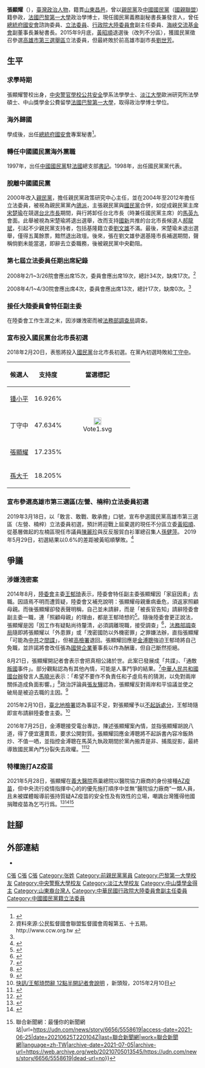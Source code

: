 {{Infobox_officeholder
| name              = 張顯耀
| image             = 陸委會副主委張顯耀.jpg
| width             = 250px
| period            =
| sex               = 男 
| order1            = {{ROC}}第6—7屆[[立法委員|立法委員]]
| term_start1       = 2008年2月1日
| term_end1         = 2012年1月31日
| constituency1     = [[全國不分區及僑居國外國民選區|全國不分區及僑居國外國民選區]]
| term_start2       = 2005年2月1日
| term_end2         = 2008年1月31日
| constituency2     = [[高雄市第三選舉區|高雄市第一選舉區(2008年前)]]
| date of birth     = {{birth date and age|1963|11|6}}
| party             = {{PFP}}<small>（2000年－2007年）</small><br>{{KMT}}（{{PFP}}背書）<small>（2007年－）</small>
| nationality       = {{ROC}}
| birth_place       = {{TWN}}[[高雄市_(省轄市)|高雄市]]
| native place       = [[山東省_(中華民國)|山東省]][[昌邑縣|昌邑縣]]
| place of birth    = {{TWN}}
| educate           = 
* [[法國|法國]][[巴黎第一大學|巴黎第一大學]]政治學博士
* [[淡江大學|淡江大學]]歐洲研究所法學碩士
* [[中央警察大學|中央警官學校]]公共安全學系法學學士
* [[高雄市立高雄高級中學|高雄市立高雄高級中學]]
| past = 
* [[中華民國總統府|中華民國總統府]][[國家安全會議_(中華民國)|國家安全會議]]專案秘書
* [[中華民國總統府|中華民國總統府]][[國家安全會議_(中華民國)|國家安全會議]]諮詢委員
* [[親民黨|親民黨]]政策研究中心主任
* [[中國文化大學|中國文化大學]]政治研究所助理教授
* [[財團法人|財團法人]][[海峽交流基金會|海峽交流基金會]]董事
* [[中華民國內政部|內政部]]政黨審議委員會委員
* 經濟發展會議兩岸組諮詢委員會
* [[行政院大陸委員會|行政院大陸委員會]]政務副主任委員<ref>{{cite web| url =http://www.rti.com.tw/Radio2/Canton/Canton_NewsContent.aspx?OnRadioNews_id=23087| title =陳士魁接政院副祕書長 錢薇娟任體委會副主委 陸委會副主委趙建民返校教書 張顯耀接任| author =| publisher =[[中央廣播電臺|中央廣播電臺]]| date =2012年2月7日| quote =新內閣走馬上任，行政院核定新一波政府副首長名單，共有11位新任副首長。其中，國民黨籍前立委張顯耀出任陸委會副主委，轉戰政壇的女籃好手[[錢薇娟|錢薇娟]]出任[[體委會|體委會]] 副主委。<br />行政院各部會政務副首長核派，財政部次長由[[世新大學|世新大學]]行政管理學系教授兼管理學院院長[[徐仁輝|徐仁輝]]接任，[[行政院主計總處|行政院主計總處]]副主計長由原主計處副主計長[[鹿篤瑾|鹿篤瑾]]接任，[[行政院環保署|行政院環保署]]副署長延攬[[台灣師大|台灣師大]]環境教育研究所教授兼所長[[葉欣誠|葉欣誠]] 、[[行政院原子能委員會|行政院原子能委員會]]副主委由[[龍華科技大學|龍華科技大學]]工程技術研究所副教授[[周源卿|周源卿]]接掌。| deadurl =yes| archiveurl =https://web.archive.org/web/20140222130747/http://www.rti.com.tw/Radio2/Canton/Canton_NewsContent.aspx?OnRadioNews_id=23087| archivedate =2014年2月22日}}</ref>
* [[行政院大陸委員會|行政院大陸委員會]]特任副主任委員<ref>{{cite news | url = http://www.cdnews.biz/cdnews_site/docDetail.jsp?coluid=141&docid=102443527 | title = 新人事/政院：吳當傑接財政部政務次長 | author = 王鵬捷 /整理 | publisher = [[中央日報|中央日報]]網路報 | date = 2013年9月2日 | quote = 行政院2日公布，財政部政務次長由現任[[金管會|金管會]]常務副主委[[吳當傑|吳當傑]]接任，金管會常務副主委由現任證期局局長[[黃天牧|黃天牧]]接任。<br />中央社台北2日報導指出，陸委會特任副主委由現任政務副主委張顯耀接任，政務副主委由現任陸委會主秘兼發言人[[吳美紅|吳美紅]]接任；原民會政務副主委由前[[行政院東部聯合服務中心|行政院東部聯合服務中心]]執行長[[高揚昇|高揚昇]]接任，常務副主委則由現任原民會文化園區管理局局長[[鍾興華|鍾興華]]接任。 | access-date = 2014-02-11 | archive-url = https://web.archive.org/web/20140222130745/http://www.cdnews.biz/cdnews_site/docDetail.jsp?coluid=141&docid=102443527 | archive-date = 2014-02-22 | dead-url = yes }}</ref>
* [[海峽交流基金會|海峽交流基金會]]副董事長
* [[海峽交流基金會|海峽交流基金會]]秘書長<ref>{{cite news | url = http://www.cna.com.tw/news/firstnews/201402060020-1.aspx | title = 高孔廉遺缺 張顯耀兼任 | author = 翟思嘉 | publisher = [[中央通訊社|中央通訊社]] | date = 2014年2月6日 | quote = 海基會新任秘書長將由陸委會副主委張顯耀兼任，現任海基會副秘書長[[馬紹章|馬紹章]]調升為海基會副董事長並兼原職。張顯耀現任陸委會副主委兼海峽交流基金會副董事長。 | accessdate = 2014年2月11日 | archive-date = 2014年2月21日 | archive-url = https://web.archive.org/web/20140221234425/http://www.cna.com.tw/news/firstnews/201402060020-1.aspx | dead-url = no }}</ref>
* 立法院（第6屆）委員<br><span style="color: blue;">（2005年2月1日-2008年1月31日）</span>
* 立法院（第7屆）委員<br><span style="color: blue;">（2008年2月1日-2012年1月31日）</span>
* 國民黨義務副秘書長兼發言人<br><span style="color: blue;">（2019年12月7日-）</span>
}}

'''張顯耀'''（{{bd|1963年|11月6日|||}}），[[臺灣|臺灣]][[政治人物|政治人物]]，籍貫[[山東省_(中華民國)|山東]][[昌邑|昌邑]]，曾以[[親民黨|親民黨]]及[[中國國民黨|中國國民黨]]（[[國親聯盟|國親聯盟]]）籍參政，[[法國|法國]][[巴黎第一大學|巴黎第一大學]]政治學博士，現任國民黨義務副秘書長兼發言人，曾任[[中華民國總統府|總統府]][[國家安全會議_(中華民國)|國安會]]諮詢委員、[[立法委員|立法委員]]、[[行政院大陸委員會|行政院大陸委員會]]副主任委員、[[海峽交流基金會|海峽交流基金會]]副董事長兼秘書長。2015年9月底，[[黃昭順|黃昭順]]退選後（改列不分區），獲國民黨徵召參選[[高雄市第三選舉區|高雄市第三選舉區]]立法委員，但最終敗於前高雄市副市長[[劉世芳|劉世芳]]。

==生平==
=== 求學時期 ===
張顯耀警校出身，[[中央警官學校|中央警官學校]][[公共安全|公共安全]]學系法學學士、[[淡江大學|淡江大學]]歐洲研究所法學碩士、中山獎學金公費留學[[法國|法國]][[巴黎第一大學|巴黎第一大學]]，取得政治學博士學位。

=== 海外歸國 ===
學成後，出任[[中華民國總統府|總統府]][[國家安全會議_(中華民國)|國安會]]專案秘書<ref>{{Cite web |url=http://www.ly.gov.tw/03_leg/0301_main/legIntro.action?stage=7&lgno=00059 |title=簡介 |accessdate=2014-08-22 |archive-date=2016-03-04 |archive-url=https://web.archive.org/web/20160304212746/http://www.ly.gov.tw/03_leg/0301_main/legIntro.action?stage=7&lgno=00059 |dead-url=no }}</ref>。

=== 轉任中國國民黨海外黨職 ===
1997年，出任[[中國國民黨|中國國民黨]]駐[[法國|法國]]總支部[[書記|書記]]。1998年，出任國民黨黨代表。

=== 脫離中國國民黨 ===
2000年改入[[親民黨|親民黨]]，擔任親民黨政策研究中心主任，並在2004年至2012年擔任立法委員，被視為親民黨黨內[[鴿派|鴿派]]，主張親民黨與[[國民黨|國民黨]]合併，如促成親民黨主席[[宋楚瑜|宋楚瑜]]在競選[[台北市長|台北市長]]期間，與行將卸任台北市長（時兼任國民黨主席）的[[馬英九|馬英九]]會面。此舉被視為宋楚瑜將退出選舉，改而支持[[中國國民黨|國]][[新黨|新]]共推的台北市長候選人[[郝龍斌|郝龍斌]]，引起不少親民黨支持者，包括基隆籍立委[[劉文雄_(基隆市)|劉文雄]]不滿。最後，宋楚瑜未退出選舉，僅得五萬餘票，黯然退出政壇。後來，張在劉文雄參選基隆市長補選期間，聲稱倘劉未能當選，即辭去立委職務，後被親民黨中央勸阻。

===第七屆立法委員任期出席紀錄===
2008年2/1~3/26院會應出席15次，委員會應出席19次，總計34次，缺席17次。<ref name ="web_ccw_org">資料來源:公民監督國會聯盟監督國會周報第五、十五期。http://www.ccw.org.tw {{Wayback|url=http://www.ccw.org.tw/ |date=20180724032412 }}</ref>

2008年4/1~4/30院會應出席4次，委員會應出席13次，總計17次，缺席0次。<ref name ="web_ccw_org" />

=== 接任大陸委員會特任副主委 ===
在陸委會工作生涯之末，因涉嫌洩密而被[[法務部調查局|法務部調查局]]調查。

=== 宣布投入國民黨台北市長初選===
2018年2月20日，表態將投入[[國民黨|國民黨]]台北市長初選。在黨內初選時敗給[[丁守中|丁守中]]。

{|class=wikitable
!候選人
!支持度
!當選標記
|-
|[[锺小平|锺小平]]
|align="right"|16.926%
|
|-
|丁守中
|align="right"|47.634%
|align="center"|[[File:Vote1.svg|20px]]
|-
|[[張顯耀|張顯耀]]
|align="right"|17.235%
|
|-
|[[孫大千|孫大千]]
|align="right"|18.205%
|
|}

=== 宣布參選高雄市第三選區(左營、楠梓)立法委員初選===
2019年3月18日，以「敢言、敢戰、敢承擔」口號，宣布參選國民黨高雄市第三選區（左營、楠梓）立法委員初選，預計將迎戰上屆棄選的現任不分區立委[[黃昭順|黃昭順]]、從基層做起的左楠區現任市議員[[陳麗珍_(台灣)|陳麗珍]]與反反服貿白衫軍總召集人[[孫健萍|孫健萍]]。
2019年5月29日，初選結果以0.6%的差距被黃昭順擊敗。<ref>{{Cite web |url=https://www.storm.mg/article/1334340 |title=高雄市左楠、旗鼓鹽區廝殺激烈！黃昭順以0.6%的差距擊敗張顯耀 |accessdate=2019-05-29 |archive-date=2019-05-29 |archive-url=https://web.archive.org/web/20190529035531/https://www.storm.mg/article/1334340 |dead-url=no }}</ref>

==爭議==
=== 涉嫌洩密案 ===
2014年8月，[[陸委會|陸委會]]主委[[王郁琦|王郁琦]]表示，陸委會特任副主委張顯耀因「家庭因素」去職。因語焉不明而遭質疑，陸委會又補充說明：張顯耀母親重病垂危，須返家照顧母親。而後張顯耀卻發表聲明稱，自己並未請辭，而是「被長官告知」請辭陸委會副主委一職，連「照顧母親」的理由，都是王郁琦想的<ref>{{cite news|url=http://udn.com/NEWS/NATIONAL/NATS6/8877638.shtml |author=記者賴錦宏 |title=張顯耀聲明 「被告知」請辭陸委會 |accessdate=2014-08-21 |newspaper=聯合報 |date=2014-08-16 |archiveurl=https://web.archive.org/web/20140819080525/http://udn.com/NEWS/NATIONAL/NATS6/8877638.shtml |archivedate=2014-08-19 |deadurl=yes }}</ref>。隨後陸委會更正說法，張顯耀是因「因工作有疑點尚待釐清，必須調離現職，接受調查」<ref>{{cite news|author=記者尹俊傑 |title=陸委會：張顯耀須調職接受調查 |url=http://www.cna.com.tw/news/firstnews/201408180004-1.aspx |accessdate=2014-08-21 |newspaper=中央社 |date=2014-08-18 |archiveurl=https://web.archive.org/web/20140819083411/http://www.cna.com.tw/news/firstnews/201408180004-1.aspx |archivedate=2014-08-19 |deadurl=yes }}</ref>，[[法務部調查局|法務部調查局]]隨即將張顯耀以「外患罪」或「洩密國防以外機密罪」之罪嫌法辦，直指張顯耀「可能為[[中共|中共]]之[[間諜|間諜]]」，但被[[高檢署|高檢署]]退回。張顯耀回應是[[金溥聰|金溥聰]]強迫王郁琦將自己免職，並許諾將會改任張為[[國營企業|國營企業]]董事長以作為酬庸，但自己斷然拒絕。 

8月21日，張顯耀開記者會表示會把真相公諸於世。此案已發展成「共諜」、「通敵[[叛國|叛國]]事件」。部分觀點認為有其他內情，可能是人事鬥爭的結果。<ref>{{cite news|author=記者王文萱、蘇芳禾 |title=民進黨：馬應說清楚 |url=http://news.ltn.com.tw/news/focus/paper/805823 |accessdate=2014-08-21 |newspaper=自由時報 |date=2014-08-19 |archiveurl=https://web.archive.org/web/20140819181940/http://news.ltn.com.tw/news/focus/paper/805823 |archivedate=2014-08-19 |deadurl=yes }}</ref>[[中華人民共和國|中華人民共和國]][[國台辦|國台辦]]發言人[[馬曉光|馬曉光]]表示：「希望不要作不負責任和子虛烏有的猜測，以免對兩岸關係造成負面影響。」<ref>{{Cite web |url=http://news.takungpao.com.hk/taiwan/liangan/2014-08/2692358.html |title=国台办回应张显耀“涉共谍案”：别作子虚乌有猜测 |accessdate=2015-03-24 |work= |publisher=大公网 |date=2014-08-25 |archive-date=2015-04-02 |archive-url=https://web.archive.org/web/20150402201358/http://news.takungpao.com.hk/taiwan/liangan/2014-08/2692358.html |dead-url=no }}</ref>政治評論員[[張友驊|張友驊]]認為，張顯耀反對兩岸和平協議並使之破局是被迫去職的主因。<ref>{{Cite web |url=http://www.appledaily.com.tw/realtimenews/article/new/20140822/456234/ |title=張友驊爆　「張顯耀看了不該看、說了不該說」 |accessdate=2014-08-26 |archive-date=2014-08-27 |archive-url=https://web.archive.org/web/20140827025930/http://www.appledaily.com.tw/realtimenews/article/new/20140822/456234/ |dead-url=no }}</ref> 

2015年2月10日，[[臺北地檢署|臺北地檢署]]認為事証不足，對張顯耀予以[[不起訴處分|不起訴處分]]，王郁琦隨即宣布請辭陸委會主委。<ref>[https://tw.news.yahoo.com/%E5%BF%AB%E8%A8%8A-%E5%BC%B5%E9%A1%AF%E8%80%80%E6%A1%88%E4%B8%8D%E8%B5%B7%E8%A8%B4-%E7%8E%8B%E9%83%81%E7%90%A6%E9%96%83%E8%BE%AD-031332660.html 快訊/王郁琦閃辭 12點半開記者會說明] {{Wayback|url=https://tw.news.yahoo.com/%E5%BF%AB%E8%A8%8A-%E5%BC%B5%E9%A1%AF%E8%80%80%E6%A1%88%E4%B8%8D%E8%B5%B7%E8%A8%B4-%E7%8E%8B%E9%83%81%E7%90%A6%E9%96%83%E8%BE%AD-031332660.html |date=20150210082418 }}，新頭殼，2015年2月10日</ref> 

2016年7月25日，金溥聰接受電台專訪，陳述張顯耀案內情，並指張顯耀胡說八道，得了便宜還賣乖，要求公開對質。張顯耀回應金溥聰將不起訴書內容冷飯熱炒、不值一哂，並指控金溥聰在馬英九執政期間於黨內搬弄是非、捕風捉影，最終導致國民黨內鬥分裂失去政權。<ref>{{Cite web |url=http://www.appledaily.com.tw/realtimenews/article/new/20160725/914826/ |title=爆張顯耀案內幕　金溥聰：助理與台商合作洩密 |accessdate=2016-10-18 |archive-date=2017-01-12 |archive-url=https://web.archive.org/web/20170112090251/http://www.appledaily.com.tw/realtimenews/article/new/20160725/914826/ |dead-url=no }}</ref><ref>{{Cite web |url=http://www.storm.mg/article/146030 |title=金溥聰爆洩密案內幕 張顯耀反批：搬弄是非致國民黨內鬥分裂 |accessdate=2016-10-18 |archive-date=2016-10-19 |archive-url=https://web.archive.org/web/20161019050455/http://www.storm.mg/article/146030 |dead-url=no }}</ref>

=== 特權施打AZ疫苗 ===
2021年5月28日，張顯耀在[[義大醫院|義大醫院]]燕巢總院以醫院協力廠商的身份接種[[AZ疫苗|AZ疫苗]]，但中央流行疫情指揮中心的的優先施打順序中並無“醫院協力廠商”一類人員，且未被媒體報導前張持質疑AZ疫苗的安全性及有效性的立場，嘲諷台灣獲得他國捐贈疫苗為乞丐行爲。<ref>{{Cite web|title=獨家｜高雄特權疫苗再一針！前立委張顯耀遭爆接種AZ 義大醫院認了 ｜ 蘋果新聞網 ｜ 蘋果日報|url=https://tw.appledaily.com/politics/20210625/O2OB3TZIA5AWNBOMT27NRNS7NQ/|access-date=2021-06-25|work=蘋果新聞網|language=zh-tw|archive-date=2021-06-29|archive-url=https://web.archive.org/web/20210629225921/https://tw.appledaily.com/politics/20210625/O2OB3TZIA5AWNBOMT27NRNS7NQ/|dead-url=no}}</ref><ref>{{Cite web|title=才發文酸日本援台疫苗 前立委張顯耀被爆已打AZ - 政治|url=https://news.ltn.com.tw/news/politics/breakingnews/3582726|access-date=2021-06-25|date=2021-06-25|last=自由時報電子報|work=自由時報電子報|language=zh-TW|archive-date=2021-06-29|archive-url=https://web.archive.org/web/20210629155904/https://news.ltn.com.tw/news/politics/breakingnews/3582726|dead-url=no}}</ref><ref>{{Cite web|title=不只黃昭順！張顯耀也被爆打AZ疫苗 義大醫院這麼說 {{!}} 聯合新聞網：最懂你的新聞網站|url=https://udn.com/news/story/6656/5558619|access-date=2021-06-25|date=20210625T220104Z|last=聯合新聞網|work=聯合新聞網|language=zh-TW|archive-date=2021-07-05|archive-url=https://web.archive.org/web/20210705013545/https://udn.com/news/story/6656/5558619|dead-url=no}}</ref>

== 註腳 ==
{{reflist|2}}

== 外部連結 ==
{{commons cat|Chang Hsien-yao}}
*{{Facebook|ROC.Xianyao.Zhang}}

{{中華民國第六屆立法委員}}
{{中華民國第七屆立法委員}}
{{Portal bar|台灣|中華民國|政治|人物}}
{{DEFAULTSORT:Chang}}
[[Category:第六屆立法院立法委員|C張]]
[[Category:第七屆立法院立法委員|C張]]
[[Category:親民黨籍立法委員|C張]]
[[Category:张姓|Category:张姓]]
[[Category:前親民黨黨員|Category:前親民黨黨員]]
[[Category:巴黎第一大學校友|Category:巴黎第一大學校友]]
[[Category:中央警察大學校友|Category:中央警察大學校友]]
[[Category:淡江大學校友|Category:淡江大學校友]]
[[Category:中山獎學金得主|Category:中山獎學金得主]]
[[Category:山東裔台灣人|Category:山東裔台灣人]]
[[Category:中華民國行政院大陸委員會副主任委員|Category:中華民國行政院大陸委員會副主任委員]]
[[Category:中國國民黨籍立法委員|Category:中國國民黨籍立法委員]]